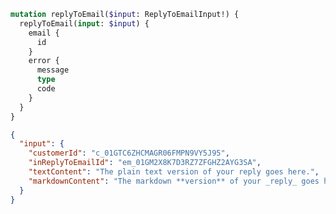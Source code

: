 ```graphql Mutation
mutation replyToEmail($input: ReplyToEmailInput!) {
  replyToEmail(input: $input) {
    email {
      id
    }
    error {
      message
      type
      code
    }
  }
}
```

```json Variables
{
  "input": {
    "customerId": "c_01GTC6ZHCMAGR06FMPN9VY5J95",
    "inReplyToEmailId": "em_01GM2X8K7D3RZ7ZFGHZ2AYG3SA",
    "textContent": "The plain text version of your reply goes here.",
    "markdownContent": "The markdown **version** of your _reply_ goes here."
  }
}
```

